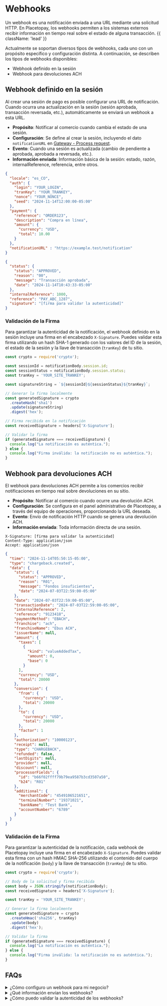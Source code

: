 # Webhooks

Un webhook es una notificación enviada a una URL mediante una solicitud HTTP. En Placetopay, los webhooks permiten a los sistemas externos recibir información en tiempo real sobre el estado de alguna transacción. {{ className: 'lead' }}

Actualmente se soportan diversos tipos de webhooks, cada uno con un propósito específico y configuración distinta. A continuación, se describen los tipos de webhooks disponibles:

- Webhook definido en la sesión
- Webhook para devoluciones ACH

## Webhook definido en la sesión

Al crear una sesión de pago es posible configurar una URL de notificación. Cuando ocurra una actualización en la sesión (sesión aprobada, transacción reversada, etc.), automáticamente se enviará un webhook a esta URL.

- **Propósito**: Notificar al comercio cuando cambia el estado de una sesión.
- **Configuración**: Se define al crear la sesión, incluyendo el dato `notificationURL` en [Gateway - Process request](http://localhost:3000/gateway/api/reference/transaction#process-request).
- **Evento**: Cuando una sesión es actualizada (cambio de pendiente a aprobada, aprobada a reversada, etc.).
- **Información enviada**: Información básica de la sesión: estado, razón, internalReference, referencia, entre otros.

```json {{ title: 'Ejemplo configuración de notificationURL' }}
{
  "locale": "es_CO",
  "auth": {
    "login": "YOUR_LOGIN",
    "tranKey": "YOUR_TRANKEY",
    "nonce": "YOUR_NONCE",
    "seed": "2024-11-14T12:00:00-05:00"
  },
  "payment": {
    "reference": "ORDER123",
    "description": "Compra en línea",
    "amount": {
      "currency": "USD",
      "total": 10.00
    }
  },
  "notificationURL" : "https://example.test/notification"
}
```

```json {{ title: 'Ejemplo de notificación' }}
{
  "status": {
    "status": "APPROVED",
    "reason": "00",
    "message": "Transacción aprobada",
    "date": "2024-11-14T10:43:33-05:00"
  },
  "internalReference": 1000,
  "reference": "PAY_ABC_1287",
  "signature": "[firma para validar la autenticidad]"
}
```

### Validación de la Firma

Para garantizar la autenticidad de la notificación, el webhook definido en la sesión incluye una firma en el encabezado `X-Signature`. Puedes validar esta firma utilizando un hash SHA-1 generado con los valores del ID de la sesión, el estado de la sesión y la llave de transacción (`tranKey`) de tu sitio.

```javascript {{ title: 'Validación en JavaScript' }}
const crypto = require('crypto');

const sessionId = notificationBody.session.id;
const sessionStatus = notificationBody.session.status;
const tranKey = 'YOUR_SITE_TRANKEY';

const signatureString = `${sessionId}${sessionStatus}${tranKey}`;

// Generar la firma localmente
const generatedSignature = crypto
  .createHash('sha1')
  .update(signatureString)
  .digest('hex');

// Firma recibida en la notificación
const receivedSignature = headers['X-Signature'];

// Validar la firma
if (generatedSignature === receivedSignature) {
  console.log("La notificación es auténtica.");
} else {
  console.log("Firma inválida: la notificación no es auténtica.");
}
```

## Webhook para devoluciones ACH

El webhook para devoluciones ACH permite a los comercios recibir notificaciones en tiempo real sobre devoluciones en su sitio.

- **Propósito**: Notificar al comercio cuando ocurre una devolución ACH.
- **Configuración**: Se configura en el panel administrativo de Placetopay, a través del equipo de operaciones, proporcionando la URL deseada.
- **Evento**: Envío de notificación HTTP cuando se genera una devolución ACH.
- **Información enviada**: Toda información directa de una sesión.

```plaintext {{ title: 'Headers' }}
X-Signature: [firma para validar la autenticidad]
Content-Type: application/json
Accept: application/json
```

```json {{ title: 'body' }}
{
  "time": "2024-11-14T05:50:15-05:00",
  "type": "chargeback.created",
  "data": {
    "status": {
      "status": "APPROVED",
      "reason": "R01",
      "message": "Fondos insuficientes",
      "date": "2024-07-03T22:59:00-05:00"
    },
    "date": "2024-07-03T22:59:00-05:00",
    "transactionDate": "2024-07-03T22:59:00-05:00",
    "internalReference": 2,
    "reference": "9123418",
    "paymentMethod": "EBACH",
    "franchise": "ach",
    "franchiseName": "Ebus ACH",
    "issuerName": null,
    "amount": {
      "taxes": [
        {
          "kind": "valueAddedTax",
          "amount": 0,
          "base": 0
        }
      ],
      "currency": "USD",
      "total": 20000
    },
    "conversion": {
      "from": {
        "currency": "USD",
        "total": 20000
      },
      "to": {
        "currency": "USD",
        "total": 20000
      },
      "factor": 1
    },
    "authorization": "10000123",
    "receipt": null,
    "type": "CHARGEBACK",
    "refunded": false,
    "lastDigits": null,
    "provider": null,
    "discount": null,
    "processorFields": {
      "id": "b66f02ffff79b79ea9587b3cd3507a50",
      "b24": "R01"
    },
    "additional": {
      "merchantCode": "4549106521651",
      "terminalNumber": "19371021",
      "bankName": "Test Bank",
      "accountNumber": "6789"
    }
  }
}
```

### Validación de la Firma

Para garantizar la autenticidad de la notificación, cada webhook de Placetopay incluye una firma en el encabezado `X-Signature`. Puedes validar esta firma con un hash HMAC SHA-256 utilizando el contenido del cuerpo de la notificación (`body`) y la llave de transacción (`tranKey`) de tu sitio.

```javascript {{ title: 'Validación en JavaScript' }}
const crypto = require('crypto');

// Body de la solicitud y firma recibida
const body = JSON.stringify(notificationBody);
const receivedSignature = headers['X-Signature'];

const tranKey = 'YOUR_SITE_TRANKEY';

// Generar la firma localmente
const generatedSignature = crypto
  .createHmac('sha256', tranKey)
  .update(body)
  .digest('hex');

// Validar la firma
if (generatedSignature === receivedSignature) {
  console.log("La notificación es auténtica.");
} else {
  console.log("Firma inválida: la notificación no es auténtica.");
}
```

## FAQs

<details>
<summary>¿Cómo configuro un webhook para mi negocio?</summary>
<p>Para el webhook definido en la sesión, incluye el parámetro <code>notificationURL</code> al crear una sesión de pago. Para el webhook de devoluciones ACH, debes contactar al equipo de operaciones y proporcionar la URL deseada.</p>
</details>

<details>
<summary>¿Qué información envían los webhooks?</summary>
<p>El webhook definido en la sesión incluye el estado de la sesión, la referencia y el internalReference. El webhook de devoluciones ACH incluye detalles como el motivo de la devolución, el monto y las referencias asociadas.</p>
</details>

<details>
<summary>¿Cómo puedo validar la autenticidad de los webhooks?</summary>
<p>Valida la firma proporcionada en el encabezado <code>X-Signature</code> mediante HMAC SHA-256 o SHA-1, dependiendo del tipo de webhook.</p>
</details>